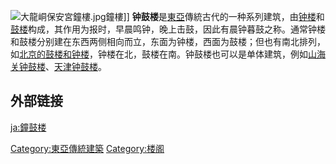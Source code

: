 {{Otheruses}}
[[File:大龍峒保安宮鐘樓.jpg|thumb]]鐘樓]]
'''钟鼓楼'''是[[東亞|東亞]]傳統古代的一种系列建筑，由[[鐘樓_(東亞)|钟楼]]和[[鼓楼|鼓楼]]构成，其作用为报时，早晨鸣钟，晚上击鼓，因此有晨钟暮鼓之称。通常钟楼和鼓楼分别建在东西两侧相向而立，东面为钟楼，西面为鼓楼；但也有南北排列，如[[北京鼓楼和钟楼|北京的鼓楼和钟楼]]，钟楼在北，鼓楼在南。钟鼓楼也可以是单体建筑，例如[[山海关钟鼓楼|山海关钟鼓楼]]、[[天津钟鼓楼|天津钟鼓楼]]。

== 外部链接 ==
{{十一大历史文化名楼}}

{{DEFAULTSORT:Zhong钟}}
[[Category:東亞傳統建築|Category:東亞傳統建築]]
[[Category:楼阁|Category:楼阁]]

[[ja:鐘鼓楼|ja:鐘鼓楼]]